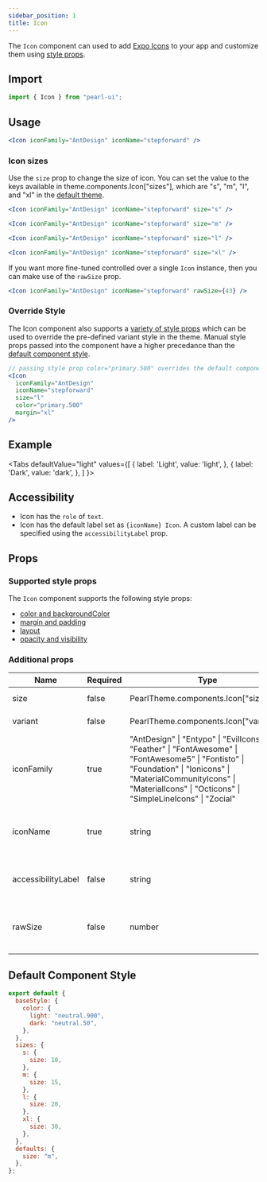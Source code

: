 ```yaml
---
sidebar_position: 1
title: Icon
---
```


The `Icon` component can used to add [Expo Icons](https://icons.expo.fyi/) to your app and customize them using [style props](../../getting-started/style-props).

## Import

```jsx
import { Icon } from "pearl-ui";
```

## Usage

```jsx
<Icon iconFamily="AntDesign" iconName="stepforward" />
```

### Icon sizes

Use the `size` prop to change the size of icon. You can set the value to the keys available in <t>theme.components.Icon["sizes"]</t>, which are <t>"s"</t>, <t>"m"</t>, <t>"l"</t>, and <t>"xl"</t> in the [default theme](#default-component-style).

```jsx
<Icon iconFamily="AntDesign" iconName="stepforward" size="s" />

<Icon iconFamily="AntDesign" iconName="stepforward" size="m" />

<Icon iconFamily="AntDesign" iconName="stepforward" size="l" />

<Icon iconFamily="AntDesign" iconName="stepforward" size="xl" />
```

If you want more fine-tuned controlled over a single `Icon` instance, then you can make use of the `rawSize` prop.

```jsx
<Icon iconFamily="AntDesign" iconName="stepforward" rawSize={43} />
```

### Override Style

The Icon component also supports a [variety of style props](#supported-style-props) which can be used to override the pre-defined variant style in the theme. Manual style props passed into the component have a higher precedance than the [default component style](#default-component-style).

```jsx
// passing style prop color="primary.500" overrides the default component style value of color="neutral.900"
<Icon
  iconFamily="AntDesign"
  iconName="stepforward"
  size="l"
  color="primary.500"
  margin="xl"
/>
```

## Example


<Tabs
  defaultValue="light"
  values={[
    { label: 'Light', value: 'light', },
    { label: 'Dark', value: 'dark', },
  ]
}>
<TabItem value="light">

<Snack snackId="@agrawal-rohit/icon-light" />

</TabItem>

<TabItem value="dark">

<Snack snackId="@agrawal-rohit/icon-dark" />

</TabItem>
</Tabs>

## Accessibility

- Icon has the `role` of `text`.
- Icon has the default label set as `{iconName} Icon`. A custom label can be specified using the `accessibilityLabel` prop.

## Props

### Supported style props

The `Icon` component supports the following style props:

- [color and backgroundColor](../../getting-started/style-props#color-and-background-color)
- [margin and padding](../../getting-started/style-props#margin-and-padding)
- [layout](../../getting-started/style-props#layout)
- [opacity and visibility](../../getting-started/style-props#opacity-and-visibility)

### Additional props

| Name               | Required | Type                                                                                                                                                                                                                                     | Default | Description                                                |
| ------------------ | -------- | ---------------------------------------------------------------------------------------------------------------------------------------------------------------------------------------------------------------------------------------- | ------- | ---------------------------------------------------------- |
| size               | false    | <t>PearlTheme.components.Icon["sizes"]</t>                                                                                                                                                                                               | `"m"`   | The size of the icon                                       |
| variant            | false    | <t>PearlTheme.components.Icon["variants"]</t>                                                                                                                                                                                            |         | The variant of the icon                                    |
| iconFamily         | true     | <t> "AntDesign" \| "Entypo" \| "EvilIcons" \| "Feather" \| "FontAwesome" \| "FontAwesome5" \| "Fontisto" \| "Foundation" \| "Ionicons" \| "MaterialCommunityIcons" \| "MaterialIcons" \| "Octicons" \| "SimpleLineIcons" \| "Zocial"</t> |         | Icon family that contains the icon you want to use         |
| iconName           | true     | <t>string</t>                                                                                                                                                                                                                            |         | Name of the icon as given in it's respective icon family   |
| accessibilityLabel | false    | <t>string</t>                                                                                                                                                                                                                            |         | The accessibility label of the icon                        |
| rawSize            | false    | <t>number</t>                                                                                                                                                                                                                            |         | The size of the icon to override the component style size. |

## Default Component Style

```js
export default {
  baseStyle: {
    color: {
      light: "neutral.900",
      dark: "neutral.50",
    },
  },
  sizes: {
    s: {
      size: 10,
    },
    m: {
      size: 15,
    },
    l: {
      size: 20,
    },
    xl: {
      size: 30,
    },
  },
  defaults: {
    size: "m",
  },
};
```
